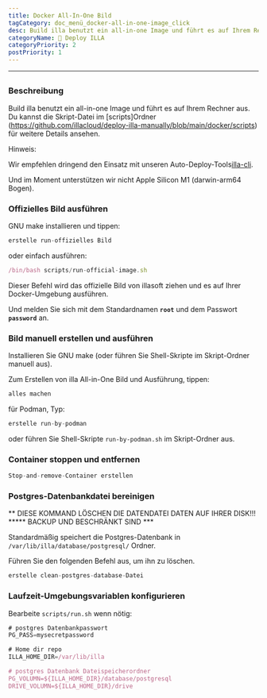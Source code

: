 ```yaml
---
title: Docker All-In-One Bild
tagCategory: doc_menü_docker-all-in-one-image_click
desc: Build illa benutzt ein all-in-one Image und führt es auf Ihrem Rechner aus.
categoryName: 👷 Deploy ILLA
categoryPriority: 2
postPriority: 1
---
```


* * *

## <h2 hidden>Docker All-in-One Bild</h2>

### Beschreibung

Build illa benutzt ein all-in-one Image und führt es auf Ihrem Rechner aus. Du kannst die Skript-Datei im [scripts]Ordner (https://github.com/illacloud/deploy-illa-manually/blob/main/docker/scripts) für weitere Details ansehen.

Hinweis:

Wir empfehlen dringend den Einsatz mit unseren Auto-Deploy-Tools[illa-cli](https://github.com/illacloud/illa).

Und im Moment unterstützen wir nicht Apple Silicon M1 (darwin-arm64 Bogen).

### Offizielles Bild ausführen

GNU make installieren und tippen:

```jsx
erstelle run-offizielles Bild
```

oder einfach ausführen:

```jsx
/bin/bash scripts/run-official-image.sh
```

Dieser Befehl wird das offizielle Bild von illasoft ziehen und es auf Ihrer Docker-Umgebung ausführen.

Und melden Sie sich mit dem Standardnamen **`root`** und dem Passwort **`password`** an.

### Bild manuell erstellen und ausführen

Installieren Sie GNU make (oder führen Sie Shell-Skripte im Skript-Ordner manuell aus).

Zum Erstellen von illa All-in-One Bild und Ausführung, tippen:

```jsx
alles machen
```

für Podman, Typ:

```jsx
erstelle run-by-podman
```

oder führen Sie Shell-Skripte `run-by-podman.sh` im Skript-Ordner aus.

### Container stoppen und entfernen

```jsx
Stop-and-remove-Container erstellen
```

### Postgres-Datenbankdatei bereinigen

** DIESE KOMMAND LÖSCHEN DIE DATENDATEI DATEN AUF IHRER DISK!!! \*\*\*** BACKUP UND BESCHRÄNKT SIND \*\*\*

Standardmäßig speichert die Postgres-Datenbank in `/var/lib/illa/database/postgresql/` Ordner.

Führen Sie den folgenden Befehl aus, um ihn zu löschen.

```jsx
erstelle clean-postgres-database-Datei
```

### Laufzeit-Umgebungsvariablen konfigurieren

Bearbeite `scripts/run.sh` wenn nötig:

```jsx
# postgres Datenbankpasswort
PG_PASS=mysecretpassword

# Home dir repo
ILLA_HOME_DIR=/var/lib/illa

# postgres Datenbank Dateispeicherordner
PG_VOLUMN=${ILLA_HOME_DIR}/database/postgresql
DRIVE_VOLUMN=${ILLA_HOME_DIR}/drive
```
